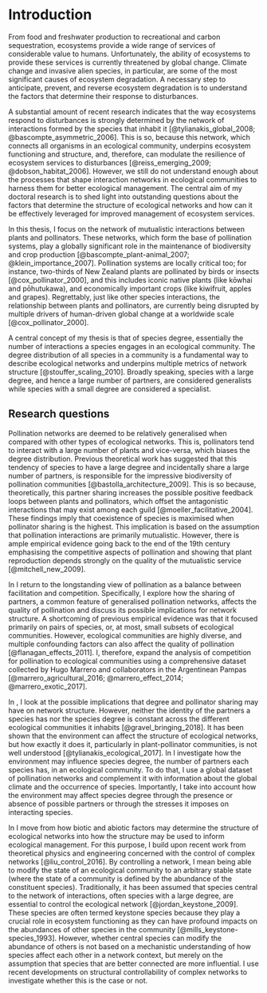 # Introduction
\addcontentsline{toc}{section}{\nameref{introduction}}

\begin{flushright}{\slshape 
    When one starts to trace out the dependence of one animal upon another, one soon realises that it is necessary to study the whole community living in one habitat, since the interrelations of animals ramify so far.
    } \\ \medskip
    --- Charles Elton, Animal Ecology (1927)
\end{flushright}

From food and freshwater production to recreational and carbon sequestration, ecosystems provide a wide range of services of considerable value to humans. 
Unfortunately, the ability of ecosystems to provide these services is currently threatened by global change. 
Climate change and invasive alien species, in particular, are some of the most significant causes of ecosystem degradation. 
A necessary step to anticipate, prevent, and reverse ecosystem degradation is to understand the factors that determine their response to disturbances. 

A substantial amount of recent research indicates that the way ecosystems respond to disturbances is strongly determined by the network of interactions formed by the species that inhabit it [@tylianakis_global_2008; @bascompte_asymmetric_2006]. 
This is so, because this network, which connects all organisms in an ecological community, underpins ecosystem functioning and structure, and, therefore, can modulate the resilience of ecosystem services to disturbances [@reiss_emerging_2009; @dobson_habitat_2006]. 
However, we still do not understand enough about the processes that shape interaction networks in ecological communities to harness them for better ecological management. 
The central aim of my doctoral research is to shed light into outstanding questions about the factors that determine the structure of ecological networks and how can it be effectively leveraged for improved management of ecosystem services.

In this thesis, I focus on the network of mutualistic interactions between plants and pollinators. 
These networks, which form the base of pollination systems, play a globally significant role in the maintenance of biodiversity and crop production [@bascompte_plant-animal_2007; @klein_importance_2007].
Pollination systems are locally critical too; for instance, two-thirds of New Zealand plants are pollinated by birds or insects [@cox_pollinator_2000], and this includes iconic native plants (like kōwhai and pōhutukawa), and economically important crops (like kiwifruit, apples and grapes). 
Regrettably, just like other species interactions, the relationship between plants and pollinators, are currently being disrupted by multiple drivers of human-driven global change at a worldwide scale [@cox_pollinator_2000].

A central concept of my thesis is that of species degree, essentially the number of interactions a species engages in an ecological community. 
The degree distribution of all species in a community is a fundamental way to describe ecological networks and underpins multiple metrics of network structure [@stouffer_scaling_2010]. 
Broadly speaking, species with a large degree, and hence a large number of partners, are considered generalists while species with a small degree are considered a specialist. 

## Research questions

Pollination networks are deemed to be relatively generalised when compared with other types of ecological networks. 
This is, pollinators tend to interact with a large number of plants and vice-versa, which biases the degree distribution.
Previous theoretical work has suggested that this tendency of species to have a large degree and incidentally share a large number of partners, is responsible for the impressive biodiversity of pollination communities [@bastolla_architecture_2009]. 
This is so because, theoretically, this partner sharing increases the possible positive feedback loops between plants and pollinators, which offset the antagonistic interactions that may exist among each guild [@moeller_facilitative_2004]. 
These findings imply that coexistence of species is maximised when pollinator sharing is the highest. 
This implication is based on the assumption that pollination interactions are primarily mutualistic. 
However, there is ample empirical evidence going back to the end of the 19th century emphasising the competitive aspects of pollination and showing that plant reproduction depends strongly on the quality of the mutualistic service [@mitchell_new_2009].

In \autoref{the-pollination-trade-off} I return to the longstanding view of pollination as a balance between facilitation and competition. 
Specifically, I explore how the sharing of partners, a common feature of generalised pollination networks, affects the quality of pollination and discuss its possible implications for network structure. 
A shortcoming of previous empirical evidence was that it focused primarily on pairs of species, or, at most, small subsets of ecological communities. 
However, ecological communities are highly diverse, and multiple confounding factors can also affect the quality of pollination [@flanagan_effects_2011]. 
I, therefore, expand the analysis of competition for pollination to ecological communities using a comprehensive dataset collected by Hugo Marrero and collaborators in the Argentinean Pampas [@marrero_agricultural_2016; @marrero_effect_2014; @marrero_exotic_2017]. 

In \autoref{the-pollination-trade-off}, I look at the possible implications that degree and pollinator sharing may have on network structure. 
However, neither the identity of the partners a species has nor the species degree is constant across the different ecological communities it inhabits [@gravel_bringing_2018]. 
It has been shown that the environment can affect the structure of ecological networks, but how exactly it does it, particularly in plant-pollinator communities, is not well understood [@tylianakis_ecological_2017]. 
In \autoref{sdm-networks} I investigate how the environment may influence species degree, the number of partners each species has, in an ecological community. 
To do that, I use a global dataset of pollination networks and complement it with information about the global climate and the occurrence of species. 
Importantly, I take into account how the environment may affect species degree through the presence or absence of possible partners or through the stresses it imposes on interacting species. 

In \autoref{structural-controllability} I move from how biotic and abiotic factors may determine the structure of ecological networks into how the structure may be used to inform ecological management. 
For this purpose, I build upon recent work from theoretical physics and engineering concerned with the control of complex networks [@liu_control_2016]. 
By controlling a network, I mean being able to modify the state of an ecological community to an arbitrary stable state (where the state of a community is defined by the abundance of the constituent species). 
Traditionally, it has been assumed that species central to the network of interactions, often species with a large degree, are essential to control the ecological network [@jordan_keystone_2009]. 
These species are often termed keystone species because they play a crucial role in ecosystem functioning as they can have profound impacts on the abundances of other species in the community [@mills_keystone-species_1993]. 
However, whether central species can modify the abundance of others is not based on a mechanistic understanding of how species affect each other in a network context, but merely on the assumption that species that are better connected are more influential. 
I use recent developments on structural controllability of complex networks to investigate whether this is the case or not. 


